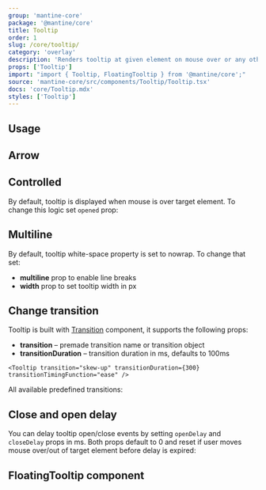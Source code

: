 ```yaml
---
group: 'mantine-core'
package: '@mantine/core'
title: Tooltip
order: 1
slug: /core/tooltip/
category: 'overlay'
description: 'Renders tooltip at given element on mouse over or any other event'
props: ['Tooltip']
import: "import { Tooltip, FloatingTooltip } from '@mantine/core';"
source: 'mantine-core/src/components/Tooltip/Tooltip.tsx'
docs: 'core/Tooltip.mdx'
styles: ['Tooltip']
---
```



## Usage

<Demo data={TooltipDemos.configurator} />

## Arrow

<Demo data={TooltipDemos.arrow} />

## Controlled

By default, tooltip is displayed when mouse is over target element.
To change this logic set `opened` prop:

<Demo data={TooltipDemos.controlled} />

## Multiline

By default, tooltip white-space property is set to nowrap. To change that set:

- **multiline** prop to enable line breaks
- **width** prop to set tooltip width in px

<Demo data={TooltipDemos.multiline} />

## Change transition

Tooltip is built with [Transition](/core/transition/) component, it supports the following props:

- **transition** – premade transition name or transition object
- **transitionDuration** – transition duration in ms, defaults to 100ms

```tsx
<Tooltip transition="skew-up" transitionDuration={300} transitionTimingFunction="ease" />
```

All available predefined transitions:

<Demo data={TooltipDemos.transitions} />

## Close and open delay

You can delay tooltip open/close events by setting `openDelay` and `closeDelay` props in ms.
Both props default to 0 and reset if user moves mouse over/out of target element before delay is expired:

<Demo data={TooltipDemos.delay} />

## FloatingTooltip component

<Demo data={TooltipDemos.floating} />
